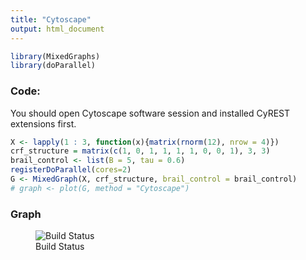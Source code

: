 ```yaml
---
title: "Cytoscape"
output: html_document
---
```


```r
library(MixedGraphs)
library(doParallel)
```
 
### Code:
You should open Cytoscape software session and installed CyREST extensions first.
```r
X <- lapply(1 : 3, function(x){matrix(rnorm(12), nrow = 4)})
crf_structure = matrix(c(1, 0, 1, 1, 1, 1, 0, 0, 1), 3, 3)
brail_control <- list(B = 5, tau = 0.6)
registerDoParallel(cores=2)
G <- MixedGraph(X, crf_structure, brail_control = brail_control)
# graph <- plot(G, method = "Cytoscape")
```


### Graph
![Build Status](./images/Cytoscape-example.png)
